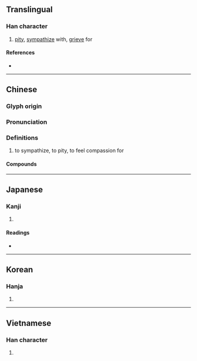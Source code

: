 {{character info/new}}
{{also|悯}}
==Translingual==

===Han character===
{{Han char|rn=61|rad=心|as=12|sn=15|four=97020|canj=PANK|ids=⿰忄閔}}

# [[pity]], [[sympathize]] with, [[grieve]] for

====References====
* {{Han ref|kx=0403.320|dkj=11252|dj=0744.010|hdz=42357.040|uh=61AB|ud=25003|bh=BCA7|bd=48295}}

----

==Chinese==
{{zh-forms|s=悯}}

===Glyph origin===
{{Han etym}}

===Pronunciation===
{{zh-pron
|m=mǐn
|c=man5
|mn=bín
|mc=y
|oc=y
|cat=
}}

===Definitions===
{{zh-hanzi}}

# to sympathize, to pity, to feel compassion for

====Compounds====
{{zh-der|其情可憫|垂憫|悲天憫人|悲憫|慈憫|憐憫|憫恤|憫惻|憫然|矜憫}}

----

==Japanese==

===Kanji===
{{ja-kanji|grade=|rs=心12}}

# {{defn|lang=ja|sort=心12}}

====Readings====
* {{ja-readings|goon=[[みん]] (min)|kanon=[[びん]] (bin)|kun=[[あわれむ]] (awaremu), [[うれえる]] (ureeru)}}

----

==Korean==

===Hanja===
{{ko-hanja|hangeul=민|eumhun=|rv=min|mr=min|y=min}}

# {{defn|lang=ko|sort=心12}}

----

==Vietnamese==

===Han character===
{{vi-hantu|[[mẫn]]|rs=心12}}

# {{defn|lang=vi|sort=心12}}